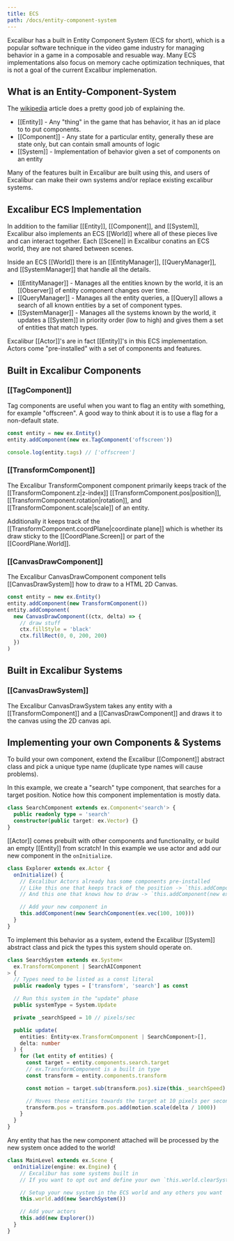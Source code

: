 ```yaml
---
title: ECS
path: /docs/entity-component-system
---
```


Excalibur has a built in Entity Component System (ECS for short), which is a popular software technique in the video game industry
for managing behavior in a game in a composable and resuable way. Many ECS implementations also focus on memory cache optimization
techniques, that is not a goal of the current Excalibur implemenation.

## What is an Entity-Component-System

The [wikipedia](https://en.wikipedia.org/wiki/Entity_component_system) article does a pretty good job of explaining the.

- [[Entity]] - Any "thing" in the game that has behavior, it has an id place to to put components.
- [[Component]] - Any state for a particular entity, generally these are state only, but can contain small amounts of logic
- [[System]] - Implementation of behavior given a set of components on an entity

Many of the features built in Excalibur are built using this, and users of Excalibur can make their own systems and/or replace
existing excalibur systems.

## Excalibur ECS Implementation

In addition to the familiar [[Entity]], [[Component]], and [[System]], Excalibur also implements an ECS [[World]] where all of these
pieces live and can interact together. Each [[Scene]] in Excalibur conatins an ECS world, they are not shared between scenes.

Inside an ECS [[World]] there is an [[EntityManager]], [[QueryManager]], and [[SystemManager]] that handle all the details.

- [[EntityManager]] - Manages all the entities known by the world, it is an [[Observer]] of entity component changes over time.
- [[QueryManager]] - Manages all the entity queries, a [[Query]] allows a search of all known entities by a set of component types.
- [[SystemManager]] - Manages all the systems known by the world, it updates a [[System]] in priority order (low to high) and gives them a set of entities that match types.

Excalibur [[Actor]]'s are in fact [[Entity]]'s in this ECS implementation. Actors come "pre-installed" with a set of components and features.

## Built in Excalibur Components

### [[TagComponent]]

Tag components are useful when you want to flag an entity with something, for example "offscreen". A good way to think about it is to use a flag for a non-default state.

```ts
const entity = new ex.Entity()
entity.addComponent(new ex.TagComponent('offscreen'))

console.log(entity.tags) // ['offscreen']
```

### [[TransformComponent]]

The Excalibur TransformComponent component primarily keeps track of the [[TransformComponent.z|z-index]] [[TransformComponent.pos|position]], [[TransformComponent.rotation|rotation]], and [[TransformComponent.scale|scale]] of an entity.

Additionally it keeps track of the [[TransformComponent.coordPlane|coordinate plane]] which is whether its draw sticky to the [[CoordPlane.Screen]] or part of the [[CoordPlane.World]].

### [[CanvasDrawComponent]]

The Excalibur CanvasDrawComponent component tells [[CanvasDrawSystem]] how to draw to a HTML 2D Canvas.

```ts
const entity = new ex.Entity()
entity.addComponent(new TransformComponent())
entity.addComponent(
  new CanvasDrawComponent((ctx, delta) => {
    // draw stuff
    ctx.fillStyle = 'black'
    ctx.fillRect(0, 0, 200, 200)
  })
)
```

## Built in Excalibur Systems

### [[CanvasDrawSystem]]

The Excalibur CanvasDrawSystem takes any entity with a [[TransformComponent]] and a [[CanvasDrawComponent]] and draws it to the canvas using the 2D canvas api.

## Implementing your own Components & Systems

To build your own component, extend the Excalibur [[Component]] abstract class and pick a unique type name (duplicate type names will cause problems).

In this example, we create a "search" type component, that searches for a target position. Notice how this component implementation is mostly data.

```ts
class SearchComponent extends ex.Component<'search'> {
  public readonly type = 'search'
  constructor(public target: ex.Vector) {}
}
```

[[Actor]] comes prebuilt with other components and functionality, or build an empty [[Entity]] from scratch! In this example we use actor and add our new component in the `onInitialize`.

```ts
class Explorer extends ex.Actor {
  onInitialize() {
    // Excalibur Actors already has some components pre-installed
    // Like this one that keeps track of the position -> `this.addComponent(new ex.TransformComponent);`
    // And this one that knows how to draw -> `this.addComponent(new ex.CanvasDrawComponent((ctx, delta) => this.draw(ctx, delta)));`

    // Add your new component in
    this.addComponent(new SearchComponent(ex.vec(100, 100)))
  }
}
```

To implement this behavior as a system, extend the Excalibur [[System]] abstract class and pick the types this system should operate on.

```ts
class SearchSystem extends ex.System<
  ex.TransformComponent | SearchAIComponent
> {
  // Types need to be listed as a const literal
  public readonly types = ['transform', 'search'] as const

  // Run this system in the "update" phase
  public systemType = System.Update

  private _searchSpeed = 10 // pixels/sec

  public update(
    entities: Entity<ex.TransformComponent | SearchComponent>[],
    delta: number
  ) {
    for (let entity of entities) {
      const target = entity.components.search.target
      // ex.TransformComponent is a built in type
      const transform = entity.components.transform

      const motion = target.sub(transform.pos).size(this._searchSpeed)

      // Moves these entities towards the target at 10 pixels per second
      transform.pos = transform.pos.add(motion.scale(delta / 1000))
    }
  }
}
```

Any entity that has the new component attached will be processed by the new system once added to the world!

```ts
class MainLevel extends ex.Scene {
  onInitialize(engine: ex.Engine) {
    // Excalibur has some systems built in
    // If you want to opt out and define your own `this.world.clearSystems()` will remove them

    // Setup your new system in the ECS world and any others you want
    this.world.add(new SearchSystem())

    // Add your actors
    this.add(new Explorer())
  }
}
```
